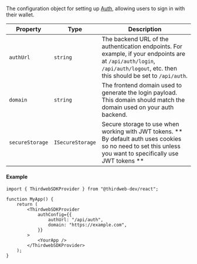 The configuration object for setting up [Auth](/wallets/auth), allowing users to sign in with their wallet.

| Property        | Type             | Description                                                                                                                                                                |
| --------------- | ---------------- | -------------------------------------------------------------------------------------------------------------------------------------------------------------------------- |
| `authUrl`       | `string`         | The backend URL of the authentication endpoints. For example, if your endpoints are at `/api/auth/login`, `/api/auth/logout`, etc. then this should be set to `/api/auth`. |
| `domain`        | `string`         | The frontend domain used to generate the login payload. This domain should match the domain used on your auth backend.                                                     |
| `secureStorage` | `ISecureStorage` | Secure storage to use when working with JWT tokens. ** By default auth uses cookies so no need to set this unless you want to specifically use JWT tokens **               |

#### Example

```tsx
import { ThirdwebSDKProvider } from "@thirdweb-dev/react";

function MyApp() {
	return (
		<ThirdwebSDKProvider
			authConfig={{
				authUrl: "/api/auth",
				domain: "https://example.com",
			}}
		>
			<YourApp />
		</ThirdwebSDKProvider>
	);
}
```
